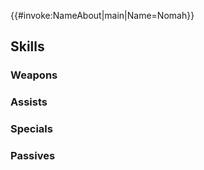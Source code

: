 {{#invoke:NameAbout|main|Name=Nomah}}{{HeroPage Tabs}}
{{Hero Infobox
|Name=Nomah
|Title=Priest of Mila
|WeaponType=Green Tome
|MoveType=Infantry
|Origin=Fire Emblem Echoes: Shadows of Valentia
|Gender=Male
|actorEN=Kirk Thornton
|actorJP=稲葉実
|artist=めいさい
|randomStartTime=2025-04-18T07:00:00Z
|additionDate=March 18, 2025
|releaseDate=March 18, 2025
|poolDate=April 4, 2025
|poolRarities=5
|cv1=2
|cv2=400600
|TagID=ノーマ
|InternalID=1222
|Properties=
|description=The high priest of the Mila Faithful, a group influential in southern Valentia. Oversees the priory on Novis Island, and raises Celica as his own. Appears in Fire Emblem Echoes: Shadows of Valentia.
}}
{{Stats Page
|Lv1HP=18|Lv1ATK=12|Lv1SPD=6|Lv1DEF=7|Lv1RES=10
|GRHP=50|GRATK=80|GRSPD=50|GRDEF=40|GRRES=90
}}
==Skills==
===Weapons===
{{Weapons Table
|weapon1=Wind
|weapon1Default=1
|weapon1Unlock=1
|weapon2=Elwind
|weapon2Default=2
|weapon2Unlock=2
|weapon3=Rexcalibur
|weapon3Default=4
|weapon3Unlock=3
|weapon4=Prior's Tome
|weapon4Default=5
|weapon4Unlock=5
}}
===Assists===
{{Assists Table}}
===Specials===
{{Specials Table
|special1=Chilling Wind
|special1Default=4
|special1Unlock=3
|special2=Glacies
|special2Unlock=4
}}
===Passives===
{{Passives Table
|passiveB1=Seal Res 1
|passiveB2=Seal Atk/Res 1
|passiveB3=Seal Atk/Res 2
|passiveB4=Seal Atk/Res 3
|passiveB1Unlock=2
|passiveB2Unlock=3
|passiveB3Unlock=4
|passiveB4Unlock=5
|passiveC1=Time's Pulse 1
|passiveC2=Time's Pulse 2
|passiveC3=Time's Pulse 3
|passiveC4=Pulse Up: Ploy
|passiveC1Unlock=2
|passiveC2Unlock=3
|passiveC3Unlock=4
|passiveC4Unlock=5
}}
{{Heroes Navbox}}